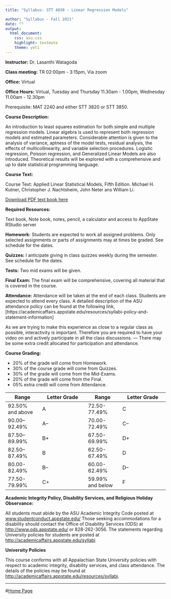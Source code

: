 ```yaml
---
title: "Syllabus: STT 4830 - Linear Regression Models"

author: "Syllabus - Fall 2021"
date: ""
output:
  html_document:
    css: asu.css
    highlight: textmate
    theme: yeti
---
```


**Instructor:**  Dr. Lasanthi Watagoda

**Class meeting:** TR 02:00pm - 3:15pm, Via zoom

**Office:** Virtual  

**Office Hours:** Virtual, Tuesday and Thursday 11.30am - 1.00pm, Wednesday 11.00am - 12.30pm


<!--Questions related to the class should be addressed with the [piazza account for STT 3851](https://piazza.com/appstate/spring2018/stat3851/home).-->




Prerequisite: MAT 2240 and either STT 3820 or STT 3850.

**Course Description:**  

An introduction to least squares estimation for both simple and multiple regression models. Linear algebra is used to represent both regression models and estimated parameters. Considerable attention is given to the analysis of variance, aptness of the model tests, residual
analysis, the effects of multicollinearity, and variable selection procedures. Logistic regression, Poisson regression, and Generalized Linear Models are also introduced. Theoretical results will be explored with a comprehensive and up to date statistical programming language.


**Course Text:**

Course Text: Applied Linear Statistical Models, Fifth Edition. Michael H. Kutner, Christopher J. Nachtsheim, John Neter ans William Li.

[Download PDF text book here](4830_Textbook.pdf)

**Required Resources:**

Text book, Note book, notes,  pencil, a calculator and access to AppState RStudio server

 **Homework:** Students are expected to work all assigned problems. Only selected assignments or parts of assignments may at times be graded. See schedule for the dates.

**Quizzes:** I anticipate giving in class quizzes weekly during the semester. See schedule for the dates.
<!--The lowest quiz grade will be
dropped when determining the final grade.-->

**Tests:** Two mid exams will be given. 


**Final Exam:** The final exam will be comprehensive, covering all
material that is covered in the course. 


**Attendance:** Attendance will be taken  at the end of each class. Students are expected to attend every class. A detailed description of the ASU attendance policy can be found at the following link,
[https://academicaffairs.appstate.edu/resources/syllabi-policy-and-statement-information]

As we are trying to make this experience as close to a regular class as possible, interactivity is important. Therefore you are required to have your video on and actively participate in all the class discussions. — There may be some extra credit allocated for participation and attendance.

**Course Grading:**

* 20% of the grade will come from Homework.
* 30% of the course grade will come from Quizzes.
* 30% of the grade will come from the Mid-Exams.
* 20% of the grade will come from the Final.
* 05% extra credit will come from Attendance.

| Range | Letter Grade | Range | Letter Grade | 
|----------------|---------------------|----------------|---------------------|
|  92.50% and above | A | 72.50-77.49% | C  |
| 90.00--92.49% | A– | 70.00-72.49% | C– |
| 87.50--89.99% | B+ | 67.50-69.99% | D+ |
| 82.50--87.49% | B | 62.50-67.49% | D |
| 80.00-82.49% | B– | 60.00-62.49% | D– |
| 77.50-79.99% | C+ | 59.99% and below | F |


**Academic Integrity Policy, Disability Services, and Religious Holiday Observance:** 

All students must abide by the ASU Academic Integrity Code posted at [www.studentconduct.appstate.edu/](www.studentconduct.appstate.edu/) Those seeking accommodations for a disability should contact the Office of Disability Services (ODS) at [http://www.ods.appstate.edu/](http://www.ods.appstate.edu/) or 828-262-3056.
The statements regarding University policies for students are posted at
[http://academicaffairs.appstate.edu/syllabi](http://academicaffairs.appstate.edu/syllabi)






 



**University Policies**

This course conforms with all Appalachian State University policies with respect to academic integrity, disability services, and class attendance.  The details of the policies may be found at <http://academicaffairs.appstate.edu/resources/syllabi>.



***

#[Home Page](https://lasanthiwatagoda.github.io/STT4830ClassRepo/index.html) 